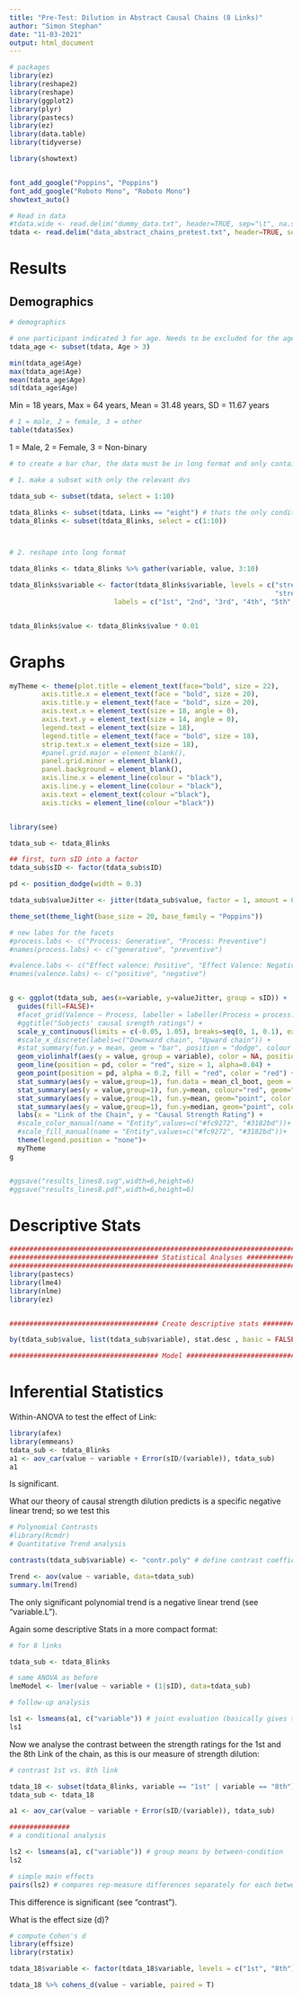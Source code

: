 ```yaml
---
title: "Pre-Test: Dilution in Abstract Causal Chains (8 Links)"
author: "Simon Stephan"
date: "11-03-2021"
output: html_document
---
```


```r
# packages
library(ez)
library(reshape2)
library(reshape)
library(ggplot2)
library(plyr)
library(pastecs)
library(ez)
library(data.table)
library(tidyverse) 

library(showtext)


font_add_google("Poppins", "Poppins")
font_add_google("Roboto Mono", "Roboto Mono")
showtext_auto()
```


```r
# Read in data
#tdata.wide <- read.delim("dummy_data.txt", header=TRUE, sep="\t", na.strings="NA", dec=".", strip.white=TRUE)
tdata <- read.delim("data_abstract_chains_pretest.txt", header=TRUE, sep="\t", na.strings="NA", dec=".", strip.white=TRUE)
```

# Results 

## Demographics

```r
# demographics 

# one participant indicated 3 for age. Needs to be excluded for the age analysis.
tdata_age <- subset(tdata, Age > 3)

min(tdata_age$Age)
max(tdata_age$Age)
mean(tdata_age$Age)
sd(tdata_age$Age)
```
Min = 18 years, 
Max = 64 years, 
Mean = 31.48 years, 
SD = 11.67 years



```r
# 1 = male, 2 = female, 3 = other
table(tdata$Sex)
```


1 = Male, 2 = Female, 3 = Non-binary



```r
# to create a bar char, the data must be in long format and only contain the relevant dependent variables

# 1. make a subset with only the relevant dvs 

tdata_sub <- subset(tdata, select = 1:10)

tdata_8links <- subset(tdata, Links == "eight") # thats the only condition but we use a generic code here 
tdata_8links <- subset(tdata_8links, select = c(1:10))



# 2. reshape into long format 

tdata_8links <- tdata_8links %>% gather(variable, value, 3:10)

tdata_8links$variable <- factor(tdata_8links$variable, levels = c("strength_1", "strength_2", "strength_3", "strength_4", 
                                                                  "strength_5", "strength_6", "strength_7", "strength_8"), 
                          labels = c("1st", "2nd", "3rd", "4th", "5th", "6th", "7th", "8th"))


tdata_8links$value <- tdata_8links$value * 0.01


```

# Graphs


```r
myTheme <- theme(plot.title = element_text(face="bold", size = 22),
        axis.title.x = element_text(face = "bold", size = 20),
        axis.title.y = element_text(face = "bold", size = 20),
        axis.text.x = element_text(size = 18, angle = 0), 
        axis.text.y = element_text(size = 14, angle = 0),
        legend.text = element_text(size = 18),
        legend.title = element_text(face = "bold", size = 18),
        strip.text.x = element_text(size = 18),
        #panel.grid.major = element_blank(), 
        panel.grid.minor = element_blank(), 
        panel.background = element_blank(), 
        axis.line.x = element_line(colour = "black"), 
        axis.line.y = element_line(colour = "black"),
        axis.text = element_text(colour ="black"), 
        axis.ticks = element_line(colour ="black"))


library(see)

tdata_sub <- tdata_8links

## first, turn sID into a factor
tdata_sub$sID <- factor(tdata_sub$sID)

pd <- position_dodge(width = 0.3)

tdata_sub$valueJitter <- jitter(tdata_sub$value, factor = 1, amount = 0.04)

theme_set(theme_light(base_size = 20, base_family = "Poppins"))

# new labes for the facets 
#process.labs <- c("Process: Generative", "Process: Preventive")
#names(process.labs) <- c("generative", "preventive")

#valence.labs <- c("Effect valence: Positive", "Effect Valence: Negative")
#names(valence.labs) <- c("positive", "negative")


g <- ggplot(tdata_sub, aes(x=variable, y=valueJitter, group = sID)) +
  guides(fill=FALSE)+
  #facet_grid(Valence ~ Process, labeller = labeller(Process = process.labs, Valence = valence.labs))+
  #ggtitle("Subjects' causal srength ratings") +
  scale_y_continuous(limits = c(-0.05, 1.05), breaks=seq(0, 1, 0.1), expand = c(0,0)) +
  #scale_x_discrete(labels=c("Downward chain", "Upward chain")) +
  #stat_summary(fun.y = mean, geom = "bar", position = "dodge", colour = "black", alpha =0.5) +
  geom_violinhalf(aes(y = value, group = variable), color = NA, position=position_dodge(1), alpha = 0.2)+
  geom_line(position = pd, color = "red", size = 1, alpha=0.04) +
  geom_point(position = pd, alpha = 0.2, fill = "red", color = "red") +
  stat_summary(aes(y = value,group=1), fun.data = mean_cl_boot, geom = "errorbar", width = 0, size = 1) +
  stat_summary(aes(y = value,group=1), fun.y=mean, colour="red", geom="line",group=1, size = 1.5, linetype = "solid", alpha = 0.6)+
  stat_summary(aes(y = value,group=1), fun.y=mean, geom="point", color = "black", fill = "red", shape = 22, size = 5, group=1, alpha = 0.8)+
  stat_summary(aes(y = value,group=1), fun.y=median, geom="point", color = "black", shape = 8, size = 5, group=1, alpha = 1, position = position_dodge(width = 0.5))+
  labs(x = "Link of the Chain", y = "Causal Strength Rating") +
  #scale_color_manual(name = "Entity",values=c("#fc9272", "#3182bd"))+
  #scale_fill_manual(name = "Entity",values=c("#fc9272", "#3182bd"))+
  theme(legend.position = "none")+
  myTheme
g


#ggsave("results_lines8.svg",width=6,height=6)
#ggsave("results_lines8.pdf",width=6,height=6)
```




# Descriptive Stats

```r

################################################################################################################
##################################### Statistical Analyses #####################################################
################################################################################################################
library(pastecs)
library(lme4)
library(nlme)
library(ez)


##################################### Create descriptive stats ###################################

by(tdata_sub$value, list(tdata_sub$variable), stat.desc , basic = FALSE)

##################################### Model ######################################################
```

# Inferential Statistics

Within-ANOVA to test the effect of Link:

```r
library(afex)
library(emmeans)
tdata_sub <- tdata_8links
a1 <- aov_car(value ~ variable + Error(sID/(variable)), tdata_sub)
a1


```
Is significant. 



What our theory of causal strength dilution predicts is a specific negative linear trend; so we test this

```r
# Polynomial Contrasts
#library(Rcmdr)
# Quantitative Trend analysis

contrasts(tdata_sub$variable) <- "contr.poly" # define contrast coefficients

Trend <- aov(value ~ variable, data=tdata_sub)
summary.lm(Trend)


```
The only significant polynomial trend is a negative linear trend (see "variable.L"). 



Again some descriptive Stats in a more compact format:

```r
# for 8 links 

tdata_sub <- tdata_8links

# same ANOVA as before
lmeModel <- lmer(value ~ variable + (1|sID), data=tdata_sub)

# follow-up analysis 

ls1 <- lsmeans(a1, c("variable")) # joint evaluation (basically gives the same table)
ls1
```

Now we analyse the contrast between the strength ratings for the 1st and the 8th Link of the chain, as this is our measure of strength dilution:

```r
# contrast 1st vs. 8th link 

tdata_18 <- subset(tdata_8links, variable == "1st" | variable == "8th")
tdata_sub <- tdata_18

a1 <- aov_car(value ~ variable + Error(sID/(variable)), tdata_sub)

############### 
# a conditional analysis 

ls2 <- lsmeans(a1, c("variable")) # group means by between-condition
ls2

# simple main effects 
pairs(ls2) # compares rep-measure differences separately for each between-factor level

```
This difference is significant (see "contrast").

What is the effect size (d)?

```r
# compute Cohen's d
library(effsize)
library(rstatix)

tdata_18$variable <- factor(tdata_18$variable, levels = c("1st", "8th"))

tdata_18 %>% cohens_d(value ~ variable, paired = T)

```
